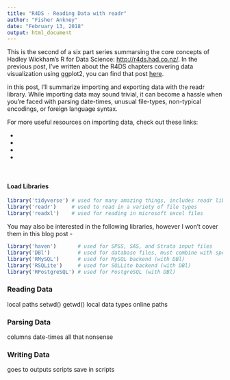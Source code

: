 ```yaml
---
title: "R4DS - Reading Data with readr"
author: "Fisher Ankney"
date: "February 13, 2018"
output: html_document
---
```

This is the second of a six part series summarsing the core concepts of Hadley Wickham's R for Data Science: <http://r4ds.had.co.nz/>. In the previous post, I've written about the R4DS chapters covering data visualization using ggplot2, you can find that post [here](site.baseurl/).

in this post, I'll summarize importing and exporting data with the readr library. While importing data may sound trivial, it can become a hassle when you're faced with parsing date-times, unusual file-types, non-typical encodings, or foreign language syntax. 

For more useful resources on importing data, check out these links:

-
-
-
-


<br  />

#### Load Libraries
```r
library('tidyverse') # used for many amazing things, includes readr library
library('readr')     # used to read in a variety of file types
library('readxl')    # used for reading in microsoft excel files
```

You may also be interested in the following libraries, however I won't cover them in this blog post - 

```r
library('haven')       # used for SPSS, SAS, and Strata input files
library('DBl')         # used for database files, must combine with specific backend
library('RMySQL')      # used for MySQL backend (with DBl)
library('RSQLite')     # used for SQLLite backend (with DBl)
library('RPostgreSQL') # used for PostgreSQL (with DBl)
```



### Reading Data
local paths
setwd()
getwd()
local data types
online paths

### Parsing Data
columns
date-times
all that nonsense

### Writing Data 
goes to outputs
scripts save in scripts
